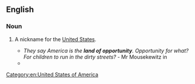 ==English==

===Noun===
{{head|en|noun}}

# {{lb|en|idiomatic}} A nickname for the [[United States]].
#* ''They say America is the '''land of opportunity'''. Opportunity for what? For children to run in the dirty streets?'' - Mr Mousekewitz in ''{{w|An American Tail: Fievel Goes West}}''
#* {{quote-magazine|date=2013-06-07|author={{w|Joseph Stiglitz}}
|volume=188|issue=26|page=19|magazine={{w|The Guardian Weekly}}
|title=[http://www.guardian.co.uk/commentisfree/2013/may/27/globalisation-is-about-taxes-too Globalisation is about taxes too]
|passage=It is time the international community faced the reality: we have an unmanageable, unfair, distortionary global tax regime. [&hellip;] It is the starving of the public sector which has been pivotal in America no longer being the '''land of opportunity''' – with a child's life prospects more dependent on the income and education of its parents than in other advanced countries.}}

[[Category:en:United States of America]]